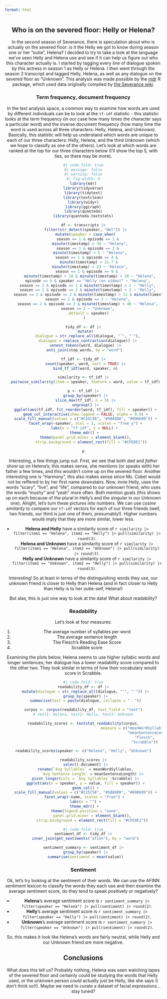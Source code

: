 ```yaml
---
format: html
---
```


<center>

::: text

## Who is on the severed floor: Helly or Helena?

In the second season of Severance, there is speculation about who is actually on the severed floor: is it the Helly we got to know during season one or her "outie", Helena? I decided to try to take a look at the language we've seen Helly and Helena use and see if it can help us figure out who this character actually is. I started by tagging every line of dialogue spoken by this actress in season 1 as Helly or Helena. I then went through the season 2 transcript and tagged Helly, Helena, as well as any dialogue on the severed floor as "Unknown". This analysis was made possible by the [mdr](https://lucymcgowan.github.io/mdr) R package, which used data originally compiled by [the Severance wiki](https://severance.wiki/).
:::

::: text

### Term frequency, document frequency

In the text analysis space, a common way to examine how words are used by different individuals can be to look at the `tf-idf` statistic - this statistic looks at the term frequency (in our case how many times the character says a particular word) and the inverse document frequency (how many time the word is used across all three characters: Helly, Helena, and Unknown). Basically, this statistic will help us understand which words are unique to each of our three characters: Helly, Helena, and the third *Unknown* (which we hope to classify as one of the others). Let's look at which words are ranked at the top for our three characters below (I'll show the top 5, with ties, so there may be more).
:::

```r
#| code-fold: true
#| message: false
#| warning: false
#| fig-width: 9
library(mdr)
library(tidyverse)
library(tidytext)
library(textclean)
library(widyr)
library(ggiraph)
library(quanteda)
library(quanteda.textstats)

df <- transcripts |>
  filter(str_detect(speaker, "Hel")) |>
  mutate(speaker = case_when(
    season == 1 & episode == 1 &
      minute(timestamp) > 34 ~ "Helena",
    season == 1 & episode == 2 &
      minute(timestamp) < 5 ~ "Helena",
    season == 1 & episode == 4 & 
      minute(timestamp) > 21.7 & 
      minute(timestamp) < 23 ~ "Helena",
    season == 1 & episode == 9 & 
      minute(timestamp) > 18 & minute(timestamp) < 20 ~ "Helena",
    episode == 9 & speaker == "Helly (on video)" ~ "Helena",
    season == 2 & episode == 1 & minute(timestamp) < 1 ~ "Helly",
    season == 2 & episode == 2 & minute(timestamp) < 2 ~ "Helly",
    season == 2 & episode == 2 & minute(timestamp) > 21 & minute(timestamp) < 23 ~ "Helly",
    season == 2 & episode == 2 ~ "Helena",
    season == 2 & episode == 3 & minute(timestamp) > 40 ~ "Helena",
    season == 2 ~ "Unknown",
    .default = speaker)
  ) 

tidy_df <- df |>
  mutate(
    dialogue = str_replace_all(dialogue, "’", "'"),
    dialogue = replace_contraction(dialogue)) |>
  unnest_tokens(word, dialogue) |>
  anti_join(stop_words, by = "word") 

tf_idf <- tidy_df |>
  count(speaker, word, sort = TRUE) |>
  bind_tf_idf(word, speaker, n)

similarity <- tf_idf |>
  pairwise_similarity(item = speaker, feature = word, value = tf_idf)

p <- tf_idf |>
  group_by(speaker) |>
  slice_max(tf_idf, n = 5) |>
  ungroup() |>
  ggplot(aes(tf_idf, fct_reorder(word, tf_idf), fill = speaker)) +
  geom_col_interactive(show.legend = FALSE, alpha = 0.9) +
  scale_fill_manual(values = c("#C15C58", "#5BA9D0", "#898699")) +
  facet_wrap(~speaker, ncol = 3, scales = "free_y") +
  labs(x = "tf-idf", y = NULL) + 
  theme_mdr() + 
  theme(panel.grid.minor = element_blank(),
        strip.background = element_rect(fill = "#CFE0E1")) 

p
```

::: text

Interesting, a few things jump out. First, we see that both *dad* and *father* show up on Helena's; this makes sense, she mentions (or speaks with) her father a few times, and this wouldn't come up on the severed floor. Another interesting one is "Harmony", this also makes sense since Ms. Cobel would not be reffered to by her first name downstairs. Now, innie Helly, uses the words "scary", "live", and "life", compared to our unknown friend, who uses the words "mushy" and "yeah" more often. Both mention goats (this shows up on each because of the plural in Helly's and the singular in our Unknown one). Alright, let's turn these pictures into numbers. We can use *cosine similarity* to compare our `tf-idf` vectors for each of our three friends (well, two friends, our third is just one of them, presumably!). Higher numbers would imply that they are more similar, lower less. 

* **Helena and Helly** have a similarity score of `r similarity |> filter(item1 == "Helena", item2 == "Helly") |> pull(similarity) |> round(3)`.  
**Helena and Unknown** have a similarity score of `r similarity |> filter(item1 == "Helena", item2 == "Unknown") |> pull(similarity) |> round(3)`.  
**Helly and Unknown** have a similarity score of `r similarity |> filter(item1 == "Unknown", item2 == "Helly") |> pull(similarity) |> round(3)`.  

Interesting! So at least in terms of the distinguishing words they use, our unknown friend is closer to Helly than Helena (and in fact closer to Helly than Helly is to her outie-self, Helena!)

But alas, this is just one way to look at the data! What about readability?
:::

::: text

### Readability

Let's look at four measures: 

1. The average number of syllables per word
2. The average sentence length
3. The Flesch's Reading Ease Score 
4. Scrabble score

Examining the plots below, Helena seems to use higher syllabic words and longer sentences; her dialogue has a lower readability score compared to the other two. They look similar in terms of how their vocabulary would score in Scrabble.

:::
```r
#| code-fold: true
readability_df <- df |>
  mutate(dialogue = str_replace_all(dialogue, "’", "'")) |>
  group_by(speaker) |>
  summarise(text = paste(dialogue, collapse = ". "))

corpus <- corpus(readability_df, text_field = "text")
# text1: Helena, text2: Helly, text3: Unknown

readability_scores <- textstat_readability(corpus,
                                           measure = c("meanWordSyllables",
                                                       "meanSentenceLength",
                                                       "Flesch",
                                                       "Scrabble"))

readability_scores$speaker <- c("Helena", "Helly", "Unknown")

readability_scores |>
  select(-document) |>
  rename(`Avg Syllables` = meanWordSyllables,
         `Avg Sentence Length` = meanSentenceLength) |> 
  pivot_longer(cols = `Avg Syllables`:Scrabble) |>
  ggplot(aes(x = speaker, y = value, fill = speaker)) +
  geom_col() +
  scale_fill_manual(values = c("#C15C58", "#5BA9D0", "#898699")) +
  facet_wrap(~name, scales = "free") + 
  labs(x = "") +
  theme_mdr() + 
  theme(legend.position = "none",
        panel.grid.minor = element_blank(),
        strip.background = element_rect(fill = "#CFE0E1"))
```



```r
#| code-fold: true
sentiment_df <- tidy_df |>
  inner_join(get_sentiments("afinn"), by = "word")

sentiment_summary <- sentiment_df |>
  group_by(speaker) |>
  summarise(sentiment = mean(value))
```

::: text

### Sentiment

Ok, let's try looking at the sentiment of their words. We can use the AFINN sentiment lexicon to classify the words they each use and then examine the average sentiment score, do they tend to speak positively or negatively? 

* **Helena**'s average sentiment score is `r sentiment_summary |> filter(speaker == "Helena") |> pull(sentiment) |> round(2)`.  
* **Helly**'s average sentiment score is `r sentiment_summary |> filter(speaker == "Helly") |> pull(sentiment) |> round(2)`.  
* **Unknown**'s average sentiment score is `r sentiment_summary |> filter(speaker == "Unknown") |> pull(sentiment) |> round(2)`.  

So, this makes it look like Helena's words are fairly neutral, while Helly and our Unknown friend are more negative.

## Conclusions

What does this tell us? Probably nothing, Helena was seen watching tapes of the severed floor and certainly could be studying the words that Helly used, or the unknown person *could* actually just be Helly, like she says (I don't think so!!). Maybe we need to curate a dataset of facial expressions...stay tuned?
:::



</center>
